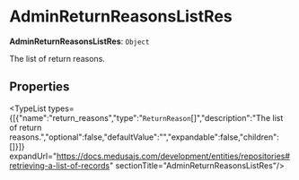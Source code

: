 
# AdminReturnReasonsListRes

 **AdminReturnReasonsListRes**: `Object`

The list of return reasons.

## Properties

<TypeList types={[{"name":"return_reasons","type":"`ReturnReason`[]","description":"The list of return reasons.","optional":false,"defaultValue":"","expandable":false,"children":[]}]} expandUrl="https://docs.medusajs.com/development/entities/repositories#retrieving-a-list-of-records" sectionTitle="AdminReturnReasonsListRes"/>
